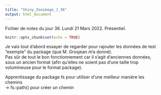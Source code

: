 ```yaml
---
title: "Shiny_Zooimage_J_36"
output: html_document
---
```


Fichier de notes du jour 36. Lundi 21 Mars 2022.    Présentiel.

```r
knitr::opts_chunk$set(echo = TRUE)
```


Je vais tout d'abord essayer de regarder pour rajouter les données de test "exemple" du package (que M. Grosjean m'a donné). \
Pas sûr de tout le bon fonctionnement car il s'agit d'anciennes données, sous un ancien format (afin qu'elles ne soient pas d'une taille trop volumineuse pour le format package). \


Apprentissage du package fs pour utiliser d'une meilleur manière les chemins \
-> fs::path() pour créer un chemin \